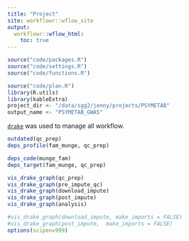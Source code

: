 ```yaml
---
title: "Project"
site: workflowr::wflow_site
output:
  workflowr::wflow_html:
    toc: true
---
```


```r
source("code/packages.R")
source("code/settings.R")
source("code/functions.R")

source("code/plan.R")
library(R.utils)
library(kableExtra)
project_dir <- "/data/sgg2/jenny/projects/PSYMETAB"
output_name <- "PSYMETAB_GWAS"
```

[`drake`](https://books.ropensci.org/drake/) was used to manage all workflow. 

```r
outdated(qc_prep)
deps_profile(fam_munge, qc_prep)

deps_code(munge_fam)
deps_target(fam_munge, qc_prep)

vis_drake_graph(qc_prep)
vis_drake_graph(pre_impute_qc)
vis_drake_graph(download_impute)
vis_drake_graph(post_impute)
vis_drake_graph(analysis)

#vis_drake_graph(download_impute, make_imports = FALSE)
#vis_drake_graph(post_impute,  make_imports = FALSE)
options(scipen=999)
```
